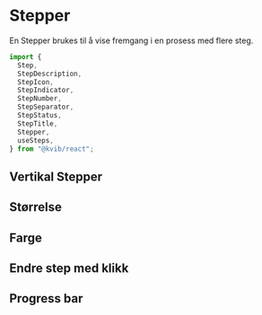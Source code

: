 
<Meta of={StepperStories} />

<DocsContainer>

# Stepper

En Stepper brukes til å vise fremgang i en prosess med flere steg.

```jsx
import {
  Step,
  StepDescription,
  StepIcon,
  StepIndicator,
  StepNumber,
  StepSeparator,
  StepStatus,
  StepTitle,
  Stepper,
  useSteps,
} from "@kvib/react";
```

<Feedback component="Step" />

<Source code={StepperStrings.stepperString} dark />
<Controls of={StepperStories.Stepper} />

## Vertikal Stepper

<Card variant="outline" borderRadius="0">
  <CardBody>
    <Story of={StepperStories.StepperOrientation} />
  </CardBody>
</Card>

<Source code={StepperStrings.stepperOrientationString} dark />

## Størrelse

<Card variant="outline" borderRadius="0">
  <CardBody>
    <Story of={StepperStories.StepperSizes} />
  </CardBody>
</Card>

<Source code={StepperStrings.stepperSizesString} dark />

## Farge

<Card variant="outline" borderRadius="0">
  <CardBody>
    <Story of={StepperStories.StepperColors} />
  </CardBody>
</Card>

<Source code={StepperStrings.stepperColorsString} dark />

## Endre step med klikk

<Card variant="outline" borderRadius="0">
  <CardBody>
    <Story of={StepperStories.StepperClick} />
  </CardBody>
</Card>

<Source code={StepperStrings.stepperClickString} dark />

## Progress bar

<Card variant="outline" borderRadius="0">
  <CardBody>
    <Story of={StepperStories.StepperProgressbar} />
  </CardBody>
</Card>

<Source code={StepperStrings.stepperProgressbarString} dark />

<DocsHeading light children="Props" />

<Card variant="outline" borderRadius="0">
  <CardBody>
    <Story of={StepperStories.Stepper} />
  </CardBody>
</Card>

</DocsContainer>
